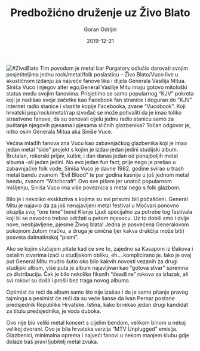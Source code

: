 ﻿---
title: Predbožićno druženje uz Živo Blato
date: 2019-12-21
slug: zivo-blato
author: Goran Odrljin
published: true
description: Godina se polagano bliži kraju i vrijeme je darivanja
color: #3d8c32
---
![#ZivoBlato](./zivo-blato.jpg)
Tim povodom je metal bar Purgatory odlučio darovati svojim posjetiteljima jednu rock/metal/folk poslasticu – Živo Blato/Vuco live u akustičnom izdanju za najveće fanove lika i dijela Generala Vasilija Mitua.
Siniša Vuco i njegov alter ego,General Vasilije Mitu imaju gotovo mitološki status među svojim fanovima. Prisjetimo se samo popularnog “KJV” pokreta koji je nadišao svoje začetke kao  Facebook fan stranice i dogurao do “KJV” internet radio stanice i vlastite kopije Facebooka, zvane “Vucobook”.  Koji hrvatski pop/rock/metal/rap izvođač se može pohvaliti da je imao toliko strastvene fanove, da su osnovali cijelu jednu radio stanicu samo za puštanje njegovih pjesama i pjesama sličnih glazbenika?  Točan odgovor je, nitko osim Generala Mitua aka Siniše Vuce.

Većina mlađih fanova zna Vucu kao zabavnjačkog glazbenika koji je imao jedan metal “side” projekt s kojim je izdao jedan jedini studijski album. Brutalan, rokerski prljav, kultni, i dan danas jedan od ponajboljih metal albuma -ali jedan jedini. No evo jedan fun fact; prije nego je prešao u zabavnjačke folk vode, Siniša Vuco je davne 1982. godine svirao u trash metal bandu zvanom “Evil Blood” te par godina kasnije u još jednom metal bendu, zvanom “Witchcraft“. Ovo sve pišem jer unatoč popularnom mišljenju, Siniša Vuco ima više poveznica s metal nego s folk glazbom.

Bilo je i nekoliko ekskluziva s kojima su svi prisutni bili počašćeni. General Mitu je najavio da za još nenajavljeni metal festival u Močvari ponovno okuplja svoj “one time” bend Klanje Ljudi specijalno za potrebe tog festivala koji bi se navodno trebao održati u petom mjesecu. Uz to dobili smo i dvije nove, neobjavljene, pjesme Živog blata! Jedna je posvećena Generalovom pokojnom žutom mačku, a druga je cinična (jer kakva drukčija može biti) posveta dalmatinskoj “pismi”.

Ako se kojim slučajem pitate kad će sve to, zajedno sa Kasapom iz Đakova i ostalim stvarima izaći u studijskom obliku, eh….komplicirano je. Iako je ovaj put General Mitu mudro šutio oko bilo kakvih novosti vezanih za drugi studijski album, više puta je album najavljivan kao “gotova stvar” spremna za distribuciju. Čak je bilo nekoliko fiksnih “deadline” rokova za izlazak, ali svi rokovi su došli i prošli bez traga novog albuma.

Optimist će reći da album samo što nije izašao i da je samo pitanje pravog tajminga a pesimist će reći da su veće šanse da Ivan Pernar postane predsjednik Republike Hrvatske. Istina, kako bi rekao jedan drugi kandidat za titulu predsjednika, je voda duboka.

Ovo nije bio veliki metal koncert s cijelim bendom, velikom binom u nekoj velikoj dvorani. Ovo je bila hrvatska verzija “MTV Unplugged” emisija. Glazbenici, minimalna oprema i najveći fanovi u nekom manjem klubu gdje dolaze baš pravi ljubitelj metal zvuka.